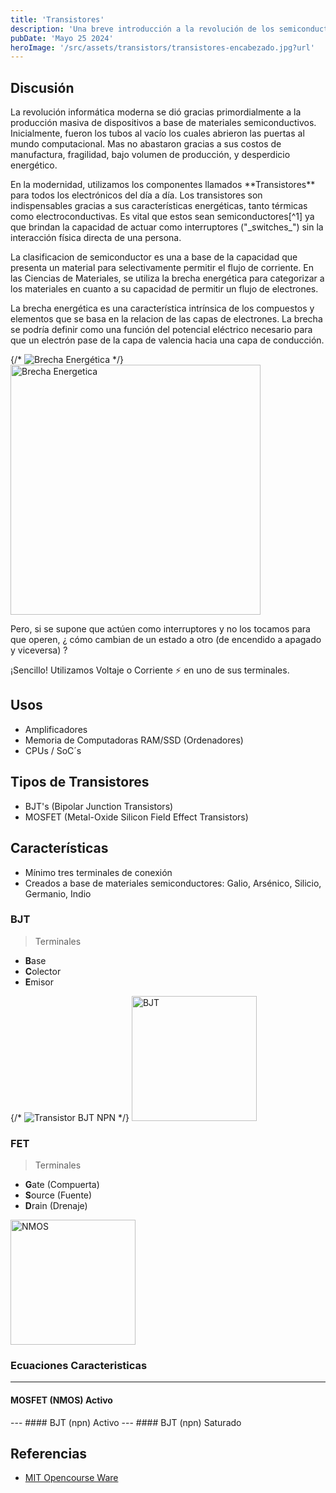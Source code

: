 ```yaml
---
title: 'Transistores'
description: 'Una breve introducción a la revolución de los semiconductores'
pubDate: 'Mayo 25 2024'
heroImage: '/src/assets/transistors/transistores-encabezado.jpg?url'
---
```


## Discusión

<p> La revolución informática moderna 
se dió gracias primordialmente a la producción masiva de dispositivos a base de materiales semiconductivos.
Inicialmente, fueron los tubos al vacío los cuales abrieron las puertas al mundo computacional.
Mas no abastaron gracias a sus costos de manufactura, fragilidad, bajo volumen de producción, 
y desperdicio energético.</p>

<p>
En la modernidad, utilizamos los componentes llamados **Transistores** para
todos los electrónicos del día a día. Los transistores son indispensables
gracias a sus características energéticas, tanto térmicas como electroconductivas.
Es vital que estos sean semiconductores[^1] ya que brindan la capacidad de actuar como
interruptores ("_switches_") sin la interacción física directa de una persona.
</p>

<p> 
La clasificacion de semiconductor es una a base de la capacidad
que presenta un material para selectivamente permitir el flujo de corriente.
En las Ciencias de Materiales, se utiliza la brecha energética para categorizar a
los materiales en cuanto a su capacidad de permitir un flujo de electrones.

La brecha energética es una característica intrínsica de los compuestos y elementos que se basa en la relacion de las 
capas de electrones.
La brecha se podría definir como una función del potencial eléctrico necesario
para que un electrón pase de la capa de valencia hacia una capa de conducción.
</p>

{/* ![Brecha Energética](../../assets/transistors/bandgap.png) */}
<Image
 width="400"
 height="400"
 alt="Brecha Energetica"
 src={bandgap}/>

[^1]: Nota: Los materiales son clasificados comunmente en las siguientes categorías de conductividad energética: Conductivos, Semiconductivos, Insulantes y Superconductivos.

<p> Pero, si se supone que actúen como interruptores y no los tocamos para que operen,
¿ cómo cambian de un estado a otro (de encendido a apagado y viceversa) ? </p>

<p> ¡Sencillo! Utilizamos Voltaje o Corriente ⚡️ en uno de sus terminales.</p>

## Usos
- Amplificadores
- Memoria de Computadoras RAM/SSD (Ordenadores)
- CPUs / SoC´s

## Tipos de Transistores
- BJT's (Bipolar Junction Transistors)
- MOSFET (Metal-Oxide Silicon Field Effect Transistors)

## Características
- Mínimo tres terminales de conexión
- Creados a base de materiales semiconductores: Galio, Arsénico, Silicio, Germanio, Indio

### BJT
> Terminales
 - **B**ase
 - **C**olector
 - **E**misor

 {/* ![Transistor BJT NPN](/assets/transistors/bjtnpn.jpg) */}
<Image
 width="200"
 height="200"
 alt="BJT"
 src={bjtnpn}/>

### FET
> Terminales
- **G**ate (Compuerta)
- **S**ource (Fuente)
- **D**rain (Drenaje)

<Image
 width="200"
 height="200"
 alt="NMOS"
 src={npnmosfet}/>

### Ecuaciones Caracteristicas
---
#### MOSFET (NMOS) Activo
<Latex formula='I_{ds} = \frac{W}{L} \mu_{n} C_{ox} (V_{gs} - V_{th}) V_{ds}'/>
<Latex formula=' R_{eq} = \frac{V_{ds}}{I_{ds}}'/>
---
#### BJT (npn) Activo
<Latex formula='\beta = i_c / i_b'/>
<Latex formula='i_b = (I_s / \beta )e^{v_{be} / v_t}'/>
<Latex formula='i_c = I_s e^{v_{be} / v_t}'/>
---
#### BJT (npn) Saturado
<Latex formula=' I_e = I_c + I_b'/> 
<Latex formula=' I_e = (\beta + 1) I_b'/> 
<Latex formula=' I_c = \beta I_b'/>
<Latex formula=' I_c = (\beta) / (\beta + 1) I_e'/> 
<Latex formula=' I_c(sat) = (V_{cc} - V_{ce}(sat)) / R_c'/>
<Latex formula=' \alpha = \beta / (\beta + 1)'/>

## Referencias
- [MIT Opencourse Ware](https://ocw.mit.edu/courses/6-071j-introduction-to-electronics-signals-and-measurement-spring-2006/b30aa58fb0c9915da21e5a5855384818_19_bjt_1.pdf)